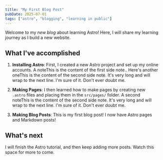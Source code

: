 ```yaml
---
title: "My First Blog Post"
pubDate: 2025-07-01
tags: ["astro", "blogging", "learning in public"]
---
```



Welcome to my _new blog_ about learning Astro! Here, I will share my learning journey as I build a new website.

## What I've accomplished

1. **Installing Astro**: First, I created a new Astro project and set up my online accounts.
   A note<Sidenote>This is the content of the first side note.</Sidenote>. Here's another one<Sidenote>This is the content of the second side note. It's very long and will wrap to the next line. I'm sure of it. Don't ever doubt me.</Sidenote>

2. **Making Pages**: I then learned how to make pages by creating new `.astro` files and placing them in the `src/pages/` folder.
   A second note<Sidenote>This is the content of the second side note. It's very long and will wrap to the next line. I'm sure of it. Don't ever doubt me.</Sidenote>

3. **Making Blog Posts**: This is my first blog post! I now have Astro pages and Markdown posts!

## What's next

I will finish the Astro tutorial, and then keep adding more posts. Watch this space for more to come.

[^1]: Making pages is a bit more involved than I thought it would be. I'm still working on it. I'll update this post when I have it done.
